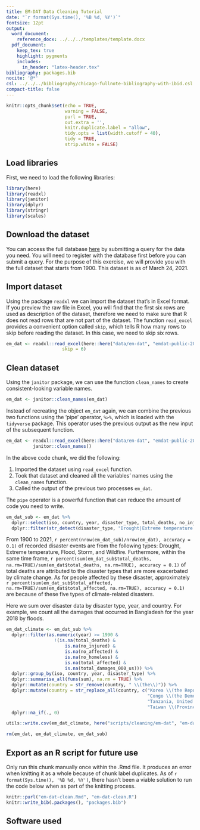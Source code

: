 ```yaml
---
title: EM-DAT Data Cleaning Tutorial
date: "`r format(Sys.time(), '%B %d, %Y')`"
fontsize: 12pt
output:
  word_document:
    reference_docx: ../../../templates/template.docx
  pdf_document: 
    keep_tex: true
    highlight: pygments
    includes:
      in_header: "latex-header.tex"
bibliography: packages.bib
nocite: '@*'
csl: ../../../bibliography/chicago-fullnote-bibliography-with-ibid.csl
compact-title: false
---
```


```r
knitr::opts_chunk$set(echo = TRUE, 
                      warning = FALSE,
                      purl = TRUE,
                      out.extra = '',
                      knitr.duplicate.label = "allow",
                      tidy.opts = list(width.cutoff = 40), 
                      tidy = TRUE,
                      strip.white = FALSE)

```

## Load libraries

First, we need to load the following libraries:

```r
library(here)
library(readxl)
library(janitor)
library(dplyr)
library(stringr)
library(scales)
```

## Download the dataset

You can access the full database [here](https://public.emdat.be/) by submitting a query for the data you need. You will need to register with the database first before you can submit a query. For the purpose of this exercise, we will provide you with the full dataset that starts from 1900. This dataset is as of March 24, 2021.

## Import dataset

Using the package `readxl` we can import the dataset that's in Excel format. If you preview the raw file in Excel, you will find that the first six rows are used as description of the dataset, therefore we need to make sure that R does not read rows that are not part of the dataset. The function `read_excel` provides a convenient option called `skip`, which tells R how many rows to skip before reading the dataset. In this case, we need to skip six rows.

```r
em_dat <- readxl::read_excel(here::here("data/em-dat", "emdat-public-2021-03-24-query-uid-DuX1xq-raw.xlsx"),
                     skip = 6)
```

## Clean dataset

Using the `janitor` package, we can use the function `clean_names` to create consistent-looking variable names.

```r
em_dat <- janitor::clean_names(em_dat)
```

Instead of recreating the object `em_dat` again, we can combine the previous two functions using the 'pipe' operator, `%>%`, which is loaded with the `tidyverse` package. This operator uses the previous output as the new input of the subsequent function.

```r
em_dat <- readxl::read_excel(here::here("data/em-dat", "emdat-public-2021-03-24-query-uid-DuX1xq-raw.xlsx"), skip = 6) %>%
          janitor::clean_names() 
```

In the above code chunk, we did the following:

1.  Imported the dataset using `read_excel` function.
2.  Took that dataset and cleaned all the variables' names using the `clean_names` function.
3.  Called the output of the previous two processes `em_dat`.

The `pipe` operator is a powerful function that can reduce the amount of code you need to write.

```r
em_dat_sub <- em_dat %>% 
  dplyr::select(iso, country, year, disaster_type, total_deaths, no_injured, no_affected, no_homeless, total_affected, total_damages_000_us) %>% 
  dplyr::filter(str_detect(disaster_type, "Drought|Extreme temperature|Flood|Storm|Wildfire"))
```

From 1900 to 2021, `r percent(nrow(em_dat_sub)/nrow(em_dat), accuracy = 0.1)` of recorded disaster events are from the following types: Drought, Extreme temperature, Flood, Storm, and Wildfire. Furthermore, within the same time frame, `r percent(sum(em_dat_sub$total_deaths, na.rm=TRUE)/sum(em_dat$total_deaths, na.rm=TRUE), accuracy = 0.1)` of total deaths are attributed to the disaster types that are more exacerbated by climate change. As for people affected by these disaster, approximately `r percent(sum(em_dat_sub$total_affected, na.rm=TRUE)/sum(em_dat$total_affected, na.rm=TRUE), accuracy = 0.1)` are because of these five types of climate-related disasters.

Here we sum over disaster data by disaster type, year, and country. For example, we count all the damages that occurred in Bangladesh for the year 2018 by floods.

```r
em_dat_climate <- em_dat_sub %>% 
  dplyr::filter(as.numeric(year) >= 1990 & 
                  !(is.na(total_deaths) & 
                      is.na(no_injured) & 
                      is.na(no_affected) & 
                      is.na(no_homeless) & 
                      is.na(total_affected) & 
                      is.na(total_damages_000_us))) %>% 
  dplyr::group_by(iso, country, year, disaster_type) %>%
  dplyr::summarise_all(funs(sum), na.rm = TRUE) %>%
  dplyr::mutate(country = str_remove(country, " \\(the\\)")) %>%
  dplyr::mutate(country = str_replace_all(country, c("Korea \\(the Republic of\\)" = "Republic of Korea",
                                                     "Congo \\(the Democratic of\\)" = "Democratic Republic of the Congo",
                                                     "Tanzania, United Republic of" = "United Republic of Tanzania",
                                                     "Taiwan \\(Province of China\\)" = "China"))) %>%
  dplyr::na_if(., 0)

utils::write.csv(em_dat_climate, here("scripts/cleaning/em-dat", "em-dat-clean.csv"), row.names = FALSE)

rm(em_dat, em_dat_climate, em_dat_sub)
```


## Export as an R script for future use

Only run this chunk manually once within the .Rmd file. It produces an error when knitting it as a whole because of chunk label duplicates. As of `r format(Sys.time(), '%B %d, %Y')`, there hasn't been a viable solution to run the code below when as part of the knitting process.

```r
knitr::purl("em-dat-clean.Rmd", "em-dat-clean.R")
knitr::write_bib(.packages(), "packages.bib")
```

## Software used
